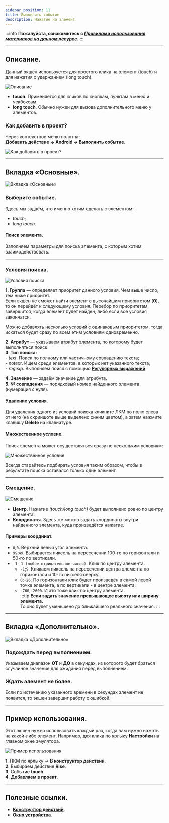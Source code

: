 ```yaml
---
sidebar_position: 11
title: Выполнить событие 
description: Нажатие на элемент.
---
```

:::info **Пожалуйста, ознакомьтесь с [*Правилами использования материалов на данном ресурсе*](../Disclaimer).**
:::
_______________________________________________  
## Описание.  
Данный экшен используется для простого клика на элемент (touch) и для нажатия с удержанием (long touch).  

![Описание](./assets/RunEvent/RunEvent_pic1.png)  

- **touch**. Применяется для кликов по кнопкам, пунктам в меню и чекбоксам.  
- **long touch**. Обычно нужен для вызова дополнительного меню у элементов.  

### Как добавить в проект?  
Через контекстное меню полотна:  
**Добавить действие → Android → Выполнить событие**.  

![Как добавить в проект?](./assets/RunEvent/RunEvent_pic2.png)  
_______________________________________________  
## Вкладка «Основные».  
![Вкладка «Основные»](./assets/RunEvent/RunEvent_pic3.png)  

### Выберите событие.  
Здесь мы задаём, что именно хотим сделать с элементом:  
- *touch*;  
- *long touch*.  

#### Поиск элемента.  
Заполняем параметры для поиска элемента, с которым хотим взаимодействовать.  
_______________________________________________
### Условия поиска.  
![Условия поиска](./assets/RunEvent/RunEvent_pic4.png)

**1. Группа** — определяет приоритет данного условия. Чем выше число, тем ниже приоритет.  
Если экшен не сможет найти элемент с высочайшим приоритетом (**0**), то он перейдёт к следующему условия. Перебор по приоритетам завершится, когда элемент будет найден, либо если все условия закончатся.  

Можно добавлять несколько условий с одинаковым приоритетом, тогда искаться будет сразу по всем этим условиям одновременно.  

**2. Атрибут** — указываем атрибут элемента, по которому будет выполняться поиск.  
**3. Тип поиска:**  
    - *text*. Поиск по полному или частичному совпадению текста;  
    - *notext*. Ищем среди элементов, в которых нет указанного текста;  
    - *regexp*. Выполняем поиск с помощью [**Регулярных выражений**](../Tools/RegEx_Tester).  
      
**4. Значение** — задаём значение для атрибута.  
**5. № совпадения** — порядковый номер найденного элемента (нумерация с нуля).  

#### Удаление условия. 
Для удаления одного из условий поиска кликните ЛКМ по полю слева от него (на скриншоте выше выделено синим цветом), а затем нажмите клавишу **Delete** на клавиатуре.  

#### Множественное условие.  
Поиск элемента может осуществляться сразу по нескольким условиям:  

![Множественное условие](./assets/SetValue/SetValue_pic6.png)  

Всегда старайтесь подбирать условия таким образом, чтобы в результате поиска оставался только один элемент.  
_______________________________________________  
### Смещение.  
![Смещение](./assets/RunEvent/RunEvent_pic5.png)  

- **Центр**. Нажатие *(touch/long touch)* будет выполнено ровно по центру элемента.  
- **Координаты**. Здесь же можно задать координаты внутри найденного элемента, куда произведётся нажатие.  

#### Примеры координат.  
- `0`;`0`. Верхний левый угол элемента.  
- `99`;`49`. Выбирается пиксель на пересечении 100-го по горизонтали и 50-го по вертикали.  
- `-1`;`-1 (любое отрицательное число)`. Клик по центру элемента.  
    - `-1`;`9`. Кликаем пиксель на пересечении центра элемента по горизонтали и 10-го пикселя сверху.  
    - `0`;`-26`. По горизонтали клик будет произведён в самой левой точке элемента, а по вертикали - в центре элемента.  
    - `-760`;`-2600`. И это тоже клик по центру элемента.  
:::tip **Если задать значение превышающее высоту или ширину элемента.**  
То оно будет уменьшено до ближайшего реального значения.
:::  
_______________________________________________  
## Вкладка «Дополнительно».  
![Вкладка «Дополнительно»](./assets/RunEvent/RunEvent_pic6.png)  

### Подождать перед выполнением.  
Указываем диапазон **ОТ** и **ДО** в секундах, из которого будет браться случайное значение для ожидания перед выполнением.  

### Ждать элемент не более.  
Если по истечению указанного времени в секундах элемент не появится, то экшен завершит работу с ошибкой.  
_______________________________________________  
## Пример использования. 
Этот экшен нужно использовать каждый раз, когда вам нужно нажать на какой-либо элемент. Например, для клика по ярлыку **Настройки** на главном окне эмулятора.  

![Пример использования](./assets/RunEvent/RunEvent_pic7.png)  

**1**. ПКМ по ярлыку → **В конструктор действий**.  
**2**. Выбираем действие **Rise**.  
**3**. Событие **touch**.  
**4**. **Добавляем в проект**.  
_______________________________________________  
## Полезные ссылки.   
- [**Конструктор действий**](../pm/Interface/ActionBuilder).   
- [**Окно устройства**](../pm/Interface/DeviceWindow).
